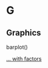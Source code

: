# G {-}

## Graphics {-}

barplot()

[... with factors](https://linkedin-learning.pxf.io/rweekly_factor)
